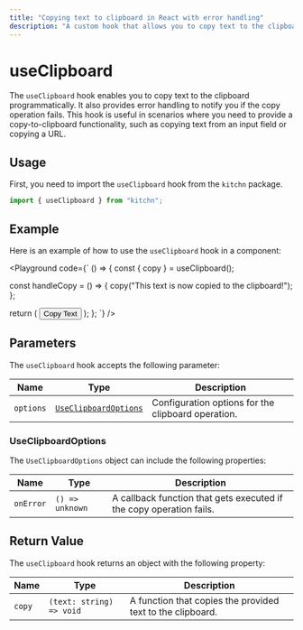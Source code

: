 ```yaml
---
title: "Copying text to clipboard in React with error handling"
description: "A custom hook that allows you to copy text to the clipboard programmatically with error handling."
---
```



# useClipboard

The `useClipboard` hook enables you to copy text to the clipboard programmatically. It also provides error handling to notify you if the copy operation fails. This hook is useful in scenarios where you need to provide a copy-to-clipboard functionality, such as copying text from an input field or copying a URL.

## Usage

First, you need to import the `useClipboard` hook from the `kitchn` package.

```jsx
import { useClipboard } from "kitchn";
```

## Example

Here is an example of how to use the `useClipboard` hook in a component:

<Playground
code={`
() => {
  const { copy } = useClipboard();

  const handleCopy = () => {
    copy("This text is now copied to the clipboard!");
  };

  return (
    <Container>
      <Button onClick={handleCopy}>Copy Text</Button>
    </Container>
  );
};
`}
/>

## Parameters

The `useClipboard` hook accepts the following parameter:

| Name      | Type                  | Description
|-----------|-----------------------|---------------------------------------------------
| `options` | [`UseClipboardOptions`](#useclipboardoptions) | Configuration options for the clipboard operation.

### UseClipboardOptions

The `UseClipboardOptions` object can include the following properties:

| Name      | Type            | Description
|-----------|-----------------|--------------------------------------------------------------------
| `onError` | `() => unknown` | A callback function that gets executed if the copy operation fails.

## Return Value

The `useClipboard` hook returns an object with the following property:

| Name    | Type                     | Description
|---------|--------------------------|-----------------------------------------------------------
| `copy`  | `(text: string) => void` | A function that copies the provided text to the clipboard.

